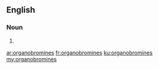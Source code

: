 ==English==

===Noun===
{{head|en|noun plural form}}

# {{plural of|organobromine|lang=en}}

[[ar:organobromines]]
[[fr:organobromines]]
[[ku:organobromines]]
[[my:organobromines]]